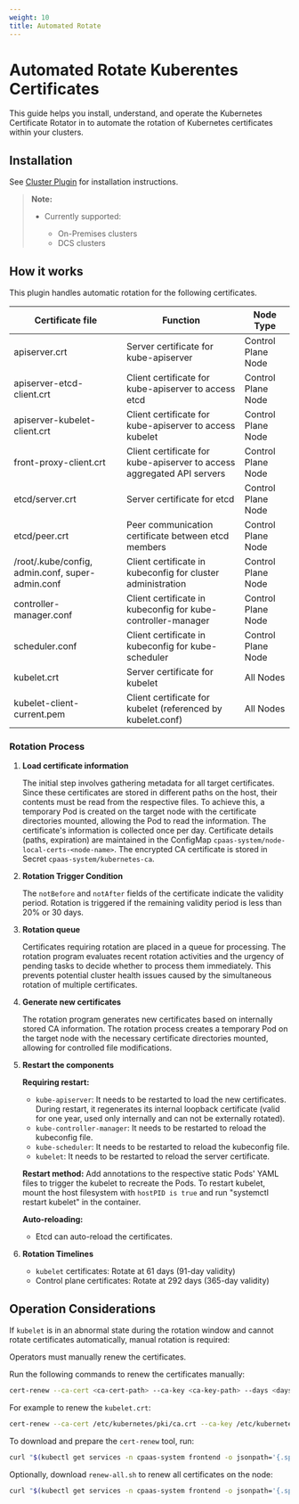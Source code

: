 ```yaml
---
weight: 10
title: Automated Rotate
---
```


# Automated Rotate Kuberentes Certificates

This guide helps you install, understand, and operate the Kubernetes Certificate Rotator in <Term name="productShort" textCase="upper" /> to automate the rotation of Kubernetes certificates within your clusters.

## Installation

See [Cluster Plugin](/extend/cluster_plugin.mdx) for installation instructions.

> **Note:**
>
> * Currently supported:
>
>   * On-Premises clusters
>   * DCS clusters

## How it works

This plugin handles automatic rotation for the following certificates.

| Certificate file                                 | Function                                                               | Node Type          |
| ------------------------------------------------ | ---------------------------------------------------------------------- | ------------------ |
| apiserver.crt                                    | Server certificate for kube-apiserver                                  | Control Plane Node |
| apiserver-etcd-client.crt                        | Client certificate for kube-apiserver to access etcd                   | Control Plane Node |
| apiserver-kubelet-client.crt                     | Client certificate for kube-apiserver to access kubelet                | Control Plane Node |
| front-proxy-client.crt                           | Client certificate for kube-apiserver to access aggregated API servers | Control Plane Node |
| etcd/server.crt                                  | Server certificate for etcd                                            | Control Plane Node |
| etcd/peer.crt                                    | Peer communication certificate between etcd members                    | Control Plane Node |
| /root/.kube/config, admin.conf, super-admin.conf | Client certificate in kubeconfig for cluster administration            | Control Plane Node |
| controller-manager.conf                          | Client certificate in kubeconfig for kube-controller-manager           | Control Plane Node |
| scheduler.conf                                   | Client certificate in kubeconfig for kube-scheduler                    | Control Plane Node |
| kubelet.crt                                      | Server certificate for kubelet                                         | All Nodes          |
| kubelet-client-current.pem                       | Client certificate for kubelet (referenced by kubelet.conf)            | All Nodes          |

### Rotation Process

1.  **Load certificate information**

    The initial step involves gathering metadata for all target certificates. Since these certificates are stored in different paths on the host, their contents must be read from the respective files. To achieve this, a temporary Pod is created on the target node with the certificate directories mounted, allowing the Pod to read the information. The certificate's information is collected once per day. Certificate details (paths, expiration) are maintained in the ConfigMap `cpaas-system/node-local-certs-<node-name>`. The encrypted CA certificate is stored in Secret `cpaas-system/kubernetes-ca`.

2.  **Rotation Trigger Condition**

    The `notBefore` and `notAfter` fields of the certificate indicate the validity period. Rotation is triggered if the remaining validity period is less than 20% or 30 days.

3.  **Rotation queue**

    Certificates requiring rotation are placed in a queue for processing. The rotation program evaluates recent rotation activities and the urgency of pending tasks to decide whether to process them immediately. This prevents potential cluster health issues caused by the simultaneous rotation of multiple certificates.

4.  **Generate new certificates**

    The rotation program generates new certificates based on internally stored CA information. The rotation process creates a temporary Pod on the target node with the necessary certificate directories mounted, allowing for controlled file modifications.

5.  **Restart the components**

    **Requiring restart:**

      * `kube-apiserver`: It needs to be restarted to load the new certificates. During restart, it regenerates its internal loopback certificate (valid for one year, used only internally and can not be externally rotated).
      * `kube-controller-manager`: It needs to be restarted to reload the kubeconfig file.
      * `kube-scheduler`: It needs to be restarted to reload the kubeconfig file.
      * `kubelet`: It needs to be restarted to reload the server certificate.

    **Restart method:** Add annotations to the respective static Pods' YAML files to trigger the kubelet to recreate the Pods. To restart kubelet, mount the host filesystem with `hostPID is true` and run "systemctl restart kubelet" in the container.

    **Auto-reloading:**

      * Etcd can auto-reload the certificates.

6.  **Rotation Timelines**

      * `kubelet` certificates: Rotate at 61 days (91-day validity)
      * Control plane certificates: Rotate at 292 days (365-day validity)

## Operation Considerations

If `kubelet` is in an abnormal state during the rotation window and cannot rotate certificates automatically, manual rotation is required:

Operators must manually renew the certificates.

Run the following commands to renew the certificates manually:

```bash
cert-renew --ca-cert <ca-cert-path> --ca-key <ca-key-path> --days <days> <certificate or kubeconfig 1> <certificate or kubeconfig 2> ...
```

For example to renew the `kubelet.crt`:

```bash
cert-renew --ca-cert /etc/kubernetes/pki/ca.crt --ca-key /etc/kubernetes/pki/ca.key --days 91 /etc/kubenetes/pki/kubelet.crt
```

To download and prepare the `cert-renew` tool, run:

```bash
curl "$(kubectl get services -n cpaas-system frontend -o jsonpath='{.spec.clusterIP}'):8080/cluster-cert-rotator/download/cert-renew" -o ./cert-renew && chmod +x ./cert-renew
```

Optionally, download `renew-all.sh` to renew all certificates on the node:

```bash
curl "$(kubectl get services -n cpaas-system frontend -o jsonpath='{.spec.clusterIP}'):8080/cluster-cert-rotator/download/renew-all.sh" -o ./renew-all.sh
```
